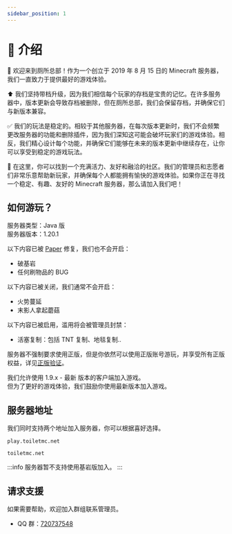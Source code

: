 ```yaml
---
sidebar_position: 1
---
```


# 📃 介绍

🙂 欢迎来到厕所总部！作为一个创立于 2019 年 8 月 15 日的 Minecraft 服务器，我们一直致力于提供最好的游戏体验。

⬆️ 我们坚持带档升级，因为我们相信每个玩家的存档是宝贵的记忆。在许多服务器中，版本更新会导致存档被删除，但在厕所总部，我们会保留存档，并确保它们与新版本兼容。

✅ 我们的玩法是稳定的。相较于其他服务器，在每次版本更新时，我们不会频繁更改服务器的功能和删除插件，因为我们深知这可能会破坏玩家们的游戏体验。相反，我们精心设计每个功能，并确保它们能够在未来的版本更新中继续存在，让你可以享受到稳定的游戏玩法。

🥳 在这里，你可以找到一个充满活力、友好和融洽的社区。我们的管理员和志愿者们非常乐意帮助新玩家，并确保每个人都能拥有愉快的游戏体验。如果你正在寻找一个稳定、有趣、友好的 Minecraft 服务器，那么请加入我们吧！

## 如何游玩？

服务器类型：Java 版  
服务器版本：1.20.1

以下内容已被 [Paper](https://papermc.io/software/paper) 修复，我们也不会开启：
- 破基岩
- 任何刷物品的 BUG

以下内容已被关闭，我们通常不会开启：
- 火势蔓延
- 末影人拿起蘑菇

以下内容已被启用，滥用将会被管理员封禁：
- 活塞复制：包括 TNT 复制、地毯复制..

服务器不强制要求使用正版，但是你依然可以使用正版账号游玩，并享受所有正版权益，详见[正版验证](/help/feature/premium)。

我们允许使用 1.9.x - 最新 版本的客户端加入游戏。  
但为了更好的游戏体验，我们鼓励你使用最新版本加入游戏。

## 服务器地址

我们同时支持两个地址加入服务器，你可以根据喜好选择。

```
play.toiletmc.net
```

```
toiletmc.net
```

:::info
服务器暂不支持使用基岩版加入。
:::

## 请求支援

如果需要帮助，欢迎加入群组联系管理员。

- QQ 群：[720737548](https://jq.qq.com/?_wv=1027&k=Uc4Zt2F1)
